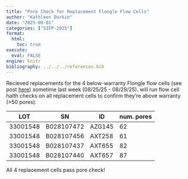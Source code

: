 ```yaml
---
title: "Pore Check for Replacement Flongle Flow Cells"
author: "Kathleen Durkin"
date: "2025-09-01"
categories: ["SIFP-2025"]
format:
  html:
    toc: true
execute: 
  eval: FALSE
engine: knitr
bibliography: ../../../references.bib
---
```


Recieved replacements for the 4 below-warranty Flongle flow cells (see post [here](./2025_08_13_pore_check_flongles.qmd)) sometime last week (08/25/25 - 08/29/25). will run flow cell halth checks on all replacement cells to confirm they're above warranty (\>50 pores).

| LOT      | SN         | ID     | num. pores |
|----------|------------|--------|------------|
| 33001548 | B028107472 | AZG145 | 62         |
| 33001548 | B028107456 | AXT258 | 61         |
| 33001548 | B028107437 | AXT655 | 82         |
| 33001548 | B028107440 | AXT657 | 87         |

All 4 replacement cells pass pore check!

